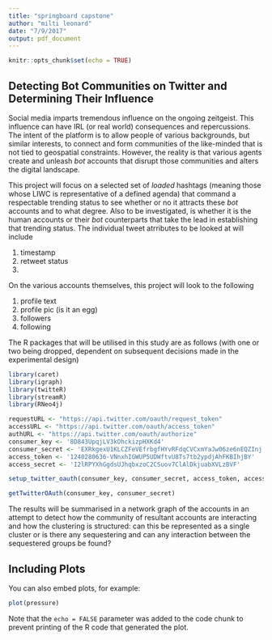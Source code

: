 ```yaml
---
title: "springboard capstone"
author: "milti leonard"
date: "7/9/2017"
output: pdf_document
---
```


```r
knitr::opts_chunk$set(echo = TRUE)
```

## Detecting Bot Communities on Twitter and Determining Their Influence

Social media imparts tremendous influence on the ongoing zeitgeist. This influence can have IRL (or real world) consequences and repercussions. The intent of the platform is to allow people of various backgrounds, but similar interests, to connect and form communities of the like-minded that is not tied to geospatial constraints. However, the reality is that various agents create and unleash *bot* accounts that disrupt those communities and alters the digital landscape.

This project will focus on a selected set of *loaded* hashtags (meaning those whose LIWC is representative of a defined agenda) that command a respectable trending status to see whether or no it attracts these *bot* accounts and to what degree. Also to be investigated, is whether it is the human accounts or their *bot* counterparts that take the lead in establishing that trending status. The individual tweet atrributes to be looked at will include 

1. timestamp
2. retweet status
3. 

On the various accounts themselves, this project will look to the following

1. profile text
2. profile pic (is it an egg)
3. followers
4. following

The R packages that will be utilised in this study are as follows (with one or two being dropped, dependent on subsequent decisions made in the experimental design)

```r
library(caret)
library(igraph)
library(twitteR)
library(streamR)
library(RNeo4j)

requestURL <- "https://api.twitter.com/oauth/request_token"
accessURL <- "https://api.twitter.com/oauth/access_token"
authURL <- "https://api.twitter.com/oauth/authorize"
consumer_key <- '8D843UpqjLV3kOhckizpHXKd4'
consumer_secret <- 'EXRkgexU1KLCZFeVEfrbgfHYvRFdqCVCxmYaJw06ze6nEQZInj'
access_token <- '1240280636-VNnxhIGWUP5UDWftvU8Ts7tb2ypdjAhFKBIhjBY'
access_secret <- 'I2lRPYXhGgdsUJhqbxzoC2CSuov7ClAlDkjuabXVLzBVF'

setup_twitter_oauth(consumer_key, consumer_secret, access_token, access_secret)

getTwitterOAuth(consumer_key, consumer_secret)
```

The results will be summarised in a network graph of the accounts in an attempt to detect how the community of resultant accounts are interacting and how the clustering is structured: can this be represented as a single cluster or is there any sequestering and can any interaction between the sequestered groups be found?

## Including Plots

You can also embed plots, for example:

```r
plot(pressure)
```

Note that the `echo = FALSE` parameter was added to the code chunk to prevent printing of the R code that generated the plot.
